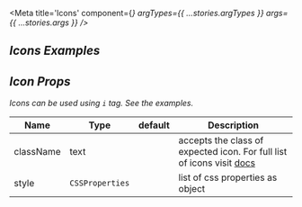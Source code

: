 
<Meta
    title='Icons'
    component={<i />}
    argTypes={{ ...stories.argTypes }}
    args={{ ...stories.args }}
/>

## Icons Examples

<ExampleCodeBlock code={ExampleIcons} />

## Icon Props
Icons can be used using `i` tag. See the examples.

| Name                   | Type             | default   | Description              |
| ------------           | ---------------  | -------   | -----------------------  |
| className              | text             |           | accepts the class of expected icon. For full list of icons visit [docs](https://icons.getbootstrap.com/#icons)
| style                  | `CSSProperties`  |           | list of css properties as object
